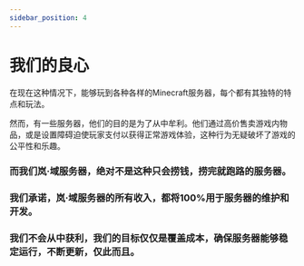 ```yaml
---
sidebar_position: 4
---
```

# 我们的良心

在现在这种情况下，能够玩到各种各样的Minecraft服务器，每个都有其独特的特点和玩法。

然而，有一些服务器，他们的目的是为了从中牟利。他们通过高价售卖游戏内物品，或是设置障碍迫使玩家支付以获得正常游戏体验，这种行为无疑破坏了游戏的公平性和乐趣。

### 而我们岚·域服务器，绝对不是这种只会捞钱，捞完就跑路的服务器。


### 我们承诺，岚·域服务器的所有收入，都将100%用于服务器的维护和开发。

### 我们不会从中获利，我们的目标仅仅是覆盖成本，确保服务器能够稳定运行，不断更新，仅此而且。


